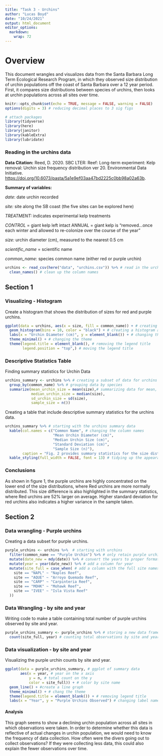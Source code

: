 ```yaml
---
title: "Task 3 - Urchins"
author: "Lucas Boyd"
date: "10/24/2021"
output: html_document
editor_options: 
  markdown: 
    wrap: 72
---
```


# Overview {.tabset .tabset-fade}

This document wrangles and visualizes data from the Santa Barbara Long Term Ecological Research Program, in which they observed size distribution of urchin populations off the coast of Santa Barbara over a 12 year period. First, it compares size distributions between species of urchins, then looks at urchin populations across all sites over time. 

```r
knitr::opts_chunk$set(echo = TRUE, message = FALSE, warning = FALSE)
options(digits = 3) # reducing decimal places to 3 sig figs

# attach packages
library(tidyverse)
library(here)
library(janitor)
library(kableExtra)
library(lubridate)
```

### Reading in the urchins data

**Data Citation:** Reed, D. 2020. SBC LTER: Reef: Long-term experiment:
Kelp removal: Urchin size frequency distribution ver 20. Environmental
Data Initiative.
<https://doi.org/10.6073/pasta/5a1e9ef03aa47bd2225c0bb98a02a63b>.

**Summary of variables:**

*date*: date urchin recorded

*site:* site along the SB coast (the five sites can be explored here)

*TREATMENT:* indicates experimental kelp treatments

*CONTROL* = giant kelp left intact ANNUAL = giant kelp is
"removed...once each winter and allowed to re-colonize over the course
of the year"

*size:* urchin diameter (cm), measured to the nearest 0.5 cm

*scientific_name* = scientific name

*common_name*: species common name (either red or purple urchin)

```r
urchins <- read_csv(here("data", "urchins.csv")) %>% # read in the urchins data
  clean_names() # clean up the column names 
```

## Section 1

### Visualizing - Histogram

Create a histogram that shows the distribution of sizes for red and
purple urchins.

```r
ggplot(data = urchins, aes(x = size, fill = common_name)) + # creating a ggplot with urchin size on the x axis
  geom_histogram(bins = 10, color = "black") + # creating a histogram and adjusting color and number of bins
  labs(x = "Urchin Diameter (cm)", y = element_blank()) + # changing the labels and removing the y axis label 
  theme_minimal() + # changing the theme
  theme(legend.title = element_blank(), # removing the legend title
        legend.position = "top",) # moving the legend title
```

### Descriptive Statistics Table

Finding summary statistics for Urchin Data

```r
urchins_summary <- urchins %>% # creating a subset of data for urchins summary statistics
  group_by(common_name) %>% # grouping data by species
  summarize(mean_urchin_size = mean(size),# summarizing data for mean, median, SD and sample size
            median_urchin_size = median(size),
            sd_urchin_size = sd(size),
            sample_size = n())
```

Creating a table that include descriptive summary statistics for the
urchins data.

```r
urchins_summary %>% # starting with the urchins summary data
  kable(col.names = c("Common Name", # changing the column names 
                      "Mean Urchin Diameter (cm)", 
                      "Median Urchin Size (cm)", 
                      "Standard Deviation (cm)", 
                      "Sample Size (n)"), 
        caption = "Fig. 2 provides summary statistics for the size distribution between red and purple urchins." ) %>% # add a caption
  kable_styling(full_width = FALSE, font = 13) # tidying up the appearance of the table
```

### Conclusions

As shown in figure 1, the purple urchins are highly concentrated on the
lower end of the size distributions, where Red urchins are more normally
distributed. This size difference is also highlighted in the summary
statistics, where Red urchins are 52% larger on average. Higher standard
deviation for red urchins also indicates a higher variance in the sample
taken.

## Section 2

### Data wrangling - Purple urchins

Creating a data subset for purple urchins.

```r
purple_urchins <- urchins %>%  # starting with urchins
  filter(common_name == "Purple Urchin") %>% # only retain purple urchin observations
  mutate(date_new = mdy(date)) %>% # convert the years to proper format
  mutate(year = year(date_new)) %>% # add a column for year
  mutate(site_full = case_when( # add a column with the full site names
    site == "NAPL" ~ "Naples Reef",
    site == "AQUE" ~ "Arroyo Quemado Reef",
    site == "CARP" ~ "Carpinteria Reef",
    site == "MOHK" ~ "Mohawk Reef", 
    site == "IVEE" ~ "Isla Vista Reef"
  ))
```

### Data Wrangling - by site and year
Writing code to make a table containing total number of purple urchins observed by site and year. 
```r
purple_urchins_summary <- purple_urchins %>% # storing a new data frame from purple_urchins
  count(site_full, year) # counting total observations by site and year
```

### Data visualization - by site and year
Visualizing the purple urchin counts by site and year. 
```r
ggplot(data = purple_urchins_summary, # ggplot of summary data
       aes(x = year, # year on the x axis
           y = n, # total count on the y
           color = site_full)) + # color by site name
  geom_line() + #create a line graph
  theme_minimal() + # chang the theme
  theme(legend.title = element_blank()) + # removing legend title
  labs(x = "Year", y = "Purple Urchins Observed") # changing label names
```







#### Analysis
This graph seems to show a declining urchin population across all sites in which observations were taken. In order to determine whether this data is reflective of actual changes in urchin population, we would need to know the frequency of data collection. How often were the divers going out to collect observations? If they were collecting less data, this could also explain the fewer observations over time. 



